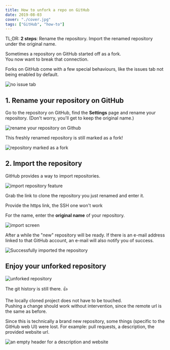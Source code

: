 ```yaml
---
title: How to unfork a repo on GitHub
date: 2019-08-03
cover: "./cover.jpg"
tags: ["GitHub", "how-to"]
---
```


<Aside>

TL;DR: **2 steps**: Rename the repository. Import the renamed repository under the original name.

</Aside>

Sometimes a repository on GitHub started off as a fork.  
You now want to break that connection.

Forks on GitHub come with a few special behaviours, like the issues tab not being enabled by default.

![no issue tab](no-issue-tab.png)

## 1. Rename your repository on GitHub

Go to the repository on GitHub, find the **Settings** page and rename your repository. (Don't worry, you'll get to keep the original name.)

![rename your repository on Github](rename.png)

This freshly renamed repository is still marked as a fork!

![repository marked as a fork](repo-marked-fork.png)

## 2. Import the repository

GitHub provides a way to import repositories.

![import repository feature](import-repo.png)

Grab the link to clone the repository you just renamed and enter it.

<Aside variant="danger">

Provide the https link, the SSH one won't work

</Aside>

For the name, enter the **original name** of your repository.

![import screen](import-with-original-name.png)

After a while the "new" repository will be ready.
If there is an e-mail address linked to that GitHub account, an e-mail will also notify you of success.

![Successfully imported the repository](completed-import.png)

## Enjoy your unforked repository

![unforked repository](unforked-repo.png)

The git history is still there. 👍

The locally cloned project does not have to be touched.  
Pushing a change should work without intervention, since the remote url is the same as before.

Since this is technically a brand new repository, some things (specific to the GitHub web UI) were lost.
For example: pull requests, a description, the provided website url.

![an empty header for a description and website](empty-description.png)
